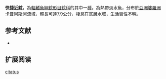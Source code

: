 {{Speciesbox
| name = 快捷近鯰
| image = 
| image_width = 250px
| status = NE
| status_system = IUCN3.1
| genus = Silurichthys
| species = citatus
| authority = Ng & Kottelat, 1997
| synonyms = 
}}

'''快捷近鯰'''，為[[輻鰭魚綱|輻鰭魚綱]][[鯰形目|鯰形目]][[鯰科|鯰科]]的其中一[[種|種]]，為熱帶淡水魚，分布於[[亞洲|亞洲]][[婆羅洲|婆羅洲]][[卡普阿斯河|卡普阿斯河]]流域，體長可達7.9公分，棲息在底層水域，生活習性不明。

==参考文献==
*{{FishBase_species|genus=Silurichthys|species=citatus|year=2015|month=8}}

== 扩展阅读 ==
{{refbegin}}
{{wikispecies-inline|Silurichthys citatus|快捷近鯰}}
{{refend}}
{{Taxonbar|from=Q6412030}}

[[Category:近鯰屬|citatus]]